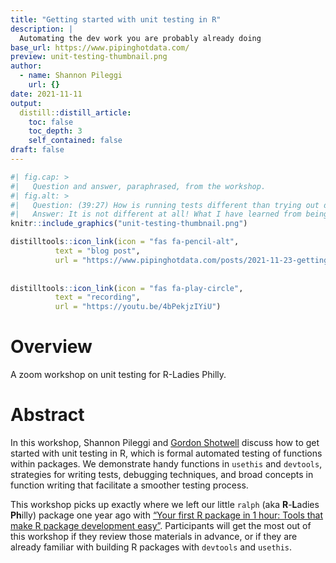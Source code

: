 ```yaml
---
title: "Getting started with unit testing in R"
description: |
  Automating the dev work you are probably already doing
base_url: https://www.pipinghotdata.com/
preview: unit-testing-thumbnail.png
author:
  - name: Shannon Pileggi
    url: {}
date: 2021-11-11
output:
  distill::distill_article:
    toc: false
    toc_depth: 3
    self_contained: false
draft: false
---
```



```r
#| fig.cap: > 
#|   Question and answer, paraphrased, from the workshop.
#| fig.alt: >
#|   Question: (39:27) How is running tests different than trying out different data types and sets on your function and debugging?
#|   Answer: It is not different at all! What I have learned from being around other talented programmers is that they don’t have amazing brains that they can hold all these different variables in… testing is about getting that stuff out of your brain so that a computer can execute it.
knitr::include_graphics("unit-testing-thumbnail.png")
```

```r
distilltools::icon_link(icon = "fas fa-pencil-alt",
          text = "blog post",
          url = "https://www.pipinghotdata.com/posts/2021-11-23-getting-started-with-unit-testing-in-r/")
          
          
distilltools::icon_link(icon = "fas fa-play-circle",
          text = "recording",
          url = "https://youtu.be/4bPekjzIYiU")

```

# Overview

A zoom workshop on unit testing for R-Ladies Philly.

# Abstract

In this workshop, Shannon Pileggi and [Gordon Shotwell](https://twitter.com/gshotwell){target="_blank"} discuss how to get started 
with unit testing in R, which is formal automated testing of functions within 
packages. We demonstrate handy functions in `usethis` and `devtools`, strategies
for writing tests, debugging techniques, and broad concepts in function writing 
that facilitate a smoother testing process.

This workshop picks up exactly where we left our little `ralph` 
(aka **R**-**L**adies **Ph**illy) package one year ago with 
[“Your first R package in 1 hour: Tools that make R package development easy”](https://www.pipinghotdata.com/posts/2020-10-25-your-first-r-package-in-1-hour/){target="_blank"}. Participants will get the most out of this workshop if they review those materials
in advance, or if they are already familiar with building R packages with `devtools` 
and `usethis`.
